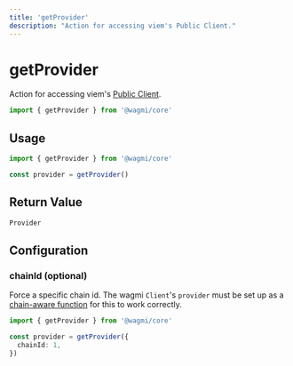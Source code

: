```yaml
---
title: 'getProvider'
description: "Action for accessing viem's Public Client."
---
```


# getProvider

Action for accessing viem's [Public Client](https://viem.sh/docs/clients/public.html).

```ts
import { getProvider } from '@wagmi/core'
```

## Usage

```ts
import { getProvider } from '@wagmi/core'

const provider = getProvider()
```

## Return Value

```ts
Provider
```

## Configuration

### chainId (optional)

Force a specific chain id. The wagmi `Client`'s `provider` must be set up as a [chain-aware function](/core/client#provider-optional) for this to work correctly.

```ts {5}
import { getProvider } from '@wagmi/core'

const provider = getProvider({
  chainId: 1,
})
```
